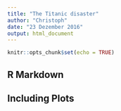 ```yaml
---
title: "The Titanic disaster"
author: "Christoph"
date: "23 Dezember 2016"
output: html_document
---
```


```r
knitr::opts_chunk$set(echo = TRUE)
```

## R Markdown



## Including Plots

